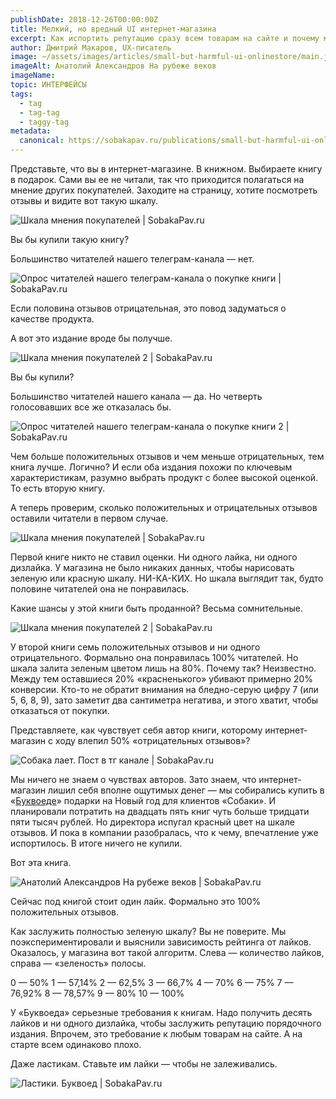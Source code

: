 ```yaml
---
publishDate: 2018-12-26T00:00:00Z
title: Мелкий, но вредный UI интернет-магазина
excerpt: Как испортить репутацию сразу всем товарам на сайте и почему мы не сделали покупку на 35 тысяч рублей.
author: Дмитрий Макаров, UX-писатель
image: ~/assets/images/articles/small-but-harmful-ui-onlinestore/main.jpg
imageAlt: Анатолий Александров На рубеже веков
imageName:      
topic: ИНТЕРФЕЙСЫ
tags:
  - tag
  - tag-tag
  - taggy-tag
metadata:
  canonical: https://sobakapav.ru/publications/small-but-harmful-ui-onlinestore
---
```



Представьте, что вы в интернет-магазине. В книжном. Выбираете книгу в подарок. Сами вы ее не читали, так что приходится полагаться на мнение других покупателей. Заходите на страницу, хотите посмотреть отзывы и видите вот такую шкалу.

![Шкала мнения покупателей | SobakaPav.ru](~/assets/images/articles/small-but-harmful-ui-onlinestore/1.png)

Вы бы купили такую книгу?

Большинство читателей нашего телеграм-канала — нет.

![Опрос читателей нашего телеграм-канала о покупке книги | SobakaPav.ru](~/assets/images/articles/small-but-harmful-ui-onlinestore/2.png)

Если половина отзывов отрицательная, это повод задуматься о качестве продукта.

А вот это издание вроде бы получше.

![Шкала мнения покупателей 2 | SobakaPav.ru](~/assets/images/articles/small-but-harmful-ui-onlinestore/3.png)

Вы бы купили?

Большинство читателей нашего канала — да. Но четверть голосовавших все же отказалась бы.

![Опрос читателей нашего телеграм-канала о покупке книги 2 | SobakaPav.ru](~/assets/images/articles/small-but-harmful-ui-onlinestore/4.png)

Чем больше положительных отзывов и чем меньше отрицательных, тем книга лучше. Логично? И если оба издания похожи по ключевым характеристикам, разумно выбрать продукт с более высокой оценкой. То есть вторую книгу.

А теперь проверим, сколько положительных и отрицательных отзывов оставили читатели в первом случае.

![Шкала мнения покупателей | SobakaPav.ru](~/assets/images/articles/small-but-harmful-ui-onlinestore/1.png)

Первой книге никто не ставил оценки. Ни одного лайка, ни одного дизлайка. У магазина не было никаких данных, чтобы нарисовать зеленую или красную шкалу. НИ-КА-КИХ. Но шкала выглядит так, будто половине читателей она не понравилась.

Какие шансы у этой книги быть проданной? Весьма сомнительные.

![Шкала мнения покупателей 2 | SobakaPav.ru](~/assets/images/articles/small-but-harmful-ui-onlinestore/3.png)

У второй книги семь положительных отзывов и ни одного отрицательного. Формально она понравилась 100% читателей. Но шкала залита зеленым цветом лишь на 80%. Почему так? Неизвестно. Между тем оставшиеся 20% «красненького» убивают примерно 20% конверсии. Кто-то не обратит внимания на бледно-серую цифру 7 (или 5, 6, 8, 9), зато заметит два сантиметра негатива, и этого хватит, чтобы отказаться от покупки.

Представляете, как чувствует себя автор книги, которому интернет-магазин с ходу влепил 50% «отрицательных отзывов»?

![Собака лает. Пост в тг канале | SobakaPav.ru](~/assets/images/articles/small-but-harmful-ui-onlinestore/5.png)

Мы ничего не знаем о чувствах авторов. Зато знаем, что интернет-магазин лишил себя вполне ощутимых денег — мы собирались купить в «[Буквоеде](https://www.bookvoed.ru/)» подарки на Новый год для клиентов «Собаки». И планировали потратить на двадцать пять книг чуть больше тридцати пяти тысяч рублей. Но директора испугал красный цвет на шкале отзывов. И пока в компании разобралась, что к чему, впечатление уже испортилось. В итоге ничего не купили.

Вот эта книга.

![Анатолий Александров На рубеже веков | SobakaPav.ru](~/assets/images/articles/small-but-harmful-ui-onlinestore/6.png)

Сейчас под книгой стоит один лайк. Формально это 100% положительных отзывов.

Как заслужить полностью зеленую шкалу? Вы не поверите. Мы поэкспериментировали и выяснили зависимость рейтинга от лайков. Оказалось, у магазина вот такой алгоритм. Слева — количество лайков, справа — «зеленость» полосы.

0 — 50%
1 — 57,14%
2 — 62,5%
3 — 66,7%
4 — 70%
6 — 75%
7 — 76,92%
8 — 78,57%
9 — 80%
10 — 100%

У «Буквоеда» серьезные требования к книгам. Надо получить десять лайков и ни одного дизлайка, чтобы заслужить репутацию порядочного издания. Впрочем, это требование к любым товарам на сайте. А на старте всем одинаково плохо.

Даже ластикам. Ставьте им лайки — чтобы не залеживались.

![Ластики. Буквоед | SobakaPav.ru](~/assets/images/articles/small-but-harmful-ui-onlinestore/7.png)

